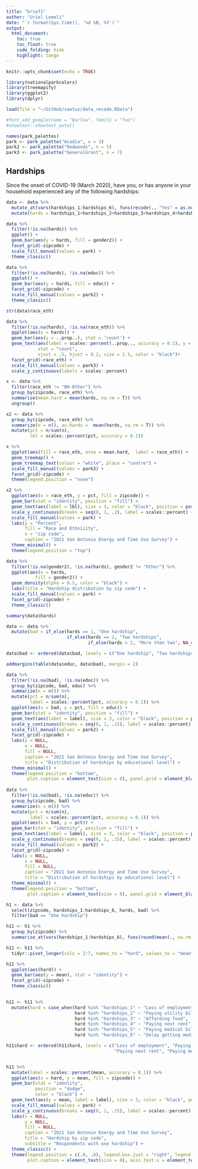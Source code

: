 ```yaml
---
title: "brief1"
author: "Uriel Lomelí"
date: "`r format(Sys.time(), '%d %B, %Y')`"
output: 
  html_document:
    toc: true
    toc_float: true
    code_folding: hide
    highlight: tango
---
```


```r
knitr::opts_chunk$set(echo = TRUE)
```

```r
library(nationalparkcolors)
library(treemapify)
library(ggplot2)
library(dplyr)
```

```r
load(file = "~/GitHub/saetus/data_recode.RData")
```

```r
#font_add_google(name = "Barlow", family = "foo")
#showtext::showtext_auto()

names(park_palettes)
park <- park_palette("Acadia", n = 3)
park2 <- park_palette("Redwoods", n = 5)
park3 <- park_palette("GeneralGrant", n = 7)
```

## Hardships

Since the onset of COVID-19 (March 2020), have you, or has anyone in your household experienced any of the following hardships: 

```r
data <- data %>% 
  mutate_at(vars(hardships_1:hardships_6), funs(recode(., "Yes" = as.numeric(1), "No" = as.numeric(0)))) %>% 
  mutate(hards = hardships_1+hardships_2+hardships_3+hardships_4+hardships_5+hardships_6)

data %>% 
  filter(!is.na(hards)) %>% 
  ggplot() + 
  geom_bar(aes(y = hards, fill = gender2)) + 
  facet_grid(~zipcode) +
  scale_fill_manual(values = park) +
  theme_classic() 

data %>% 
  filter(!is.na(hards), !is.na(educ)) %>% 
  ggplot() + 
  geom_bar(aes(y = hards, fill = educ)) + 
  facet_grid(~zipcode) +
  scale_fill_manual(values = park2) +
  theme_classic() 

str(data$race_eth)

data %>% 
  filter(!is.na(hards), !is.na(race_eth)) %>% 
  ggplot(aes(x = hards)) + 
  geom_bar(aes(y = ..prop..), stat = 'count') + 
  geom_text(aes(label = scales::percent(..prop.., accuracy = 0.1), y = ..prop..), 
            stat = "count", 
            vjust = .5, hjust = 0.2, size = 2.5, color = "black")+
  facet_grid(~race_eth) +
  scale_fill_manual(values = park3) +
  scale_y_continuous(labels = scales::percent)
```

```r
x <- data %>%
  filter(race_eth != "NH-Other") %>% 
  group_by(zipcode, race_eth) %>% 
  summarise(mean.hard = mean(hards, na.rm = T)) %>% 
  ungroup()

x2 <- data %>%
  group_by(zipcode, race_eth) %>%
  summarize(n = n(), av.hards =  mean(hards, na.rm = T)) %>% 
  mutate(pct = n/sum(n),
         lbl = scales::percent(pct, accuracy = 0.1))
```

```r
x %>%
  ggplot(aes(fill = race_eth, area = mean.hard,  label = race_eth)) +
  geom_treemap() + 
  geom_treemap_text(colour = "white", place = "centre") +
  scale_fill_manual(values = park3) +
  facet_grid(~zipcode) +
  theme(legend.position = "none")
```

```r
x2 %>% 
  ggplot(aes(x = race_eth, y = pct, fill = zipcode)) + 
  geom_bar(stat = "identity", position = "fill") +
  geom_text(aes(label = lbl), size = 3, color = "black", position = position_fill(vjust = .5)) +
  scale_y_continuous(breaks = seq(0, 1, .2), label = scales::percent) +
  scale_fill_manual(values = park) +
  labs(y = "Percent", 
       fill = "Race and Ethnicity",
       x = "zip code",
       caption = "2021 San Antonio Energy and Time Use Survey") +
  theme_minimal() +
  theme(legend.position = "top")
```

```r
data %>% 
  filter(!is.na(gender2), !is.na(hards), gender2 != "Other") %>% 
  ggplot(aes(x = hards, 
           fill = gender2)) +
  geom_density(alpha = 0.5, color = "black") +
  labs(title = "Hardship distribution by zip code") +
  scale_fill_manual(values = park) +
  facet_grid(~zipcode) + 
  theme_classic()
```

```r

summary(data$hards)

data <- data %>% 
  mutate(bad = if_else(hards == 1, "One hardship", 
                       if_else(hards == 2, "Two hardships",
                               if_else(hards > 2, "More than two", NA_character_))))

data$bad <- ordered(data$bad, levels = c("One hardship", "Two hardships", "More than two"))

addmargins(table(data$educ, data$bad), margin = 2)
```

```r
data %>% 
  filter(!is.na(bad), !is.na(educ)) %>% 
  group_by(zipcode, bad, educ) %>% 
  summarize(n = n()) %>% 
  mutate(pct = n/sum(n), 
         label = scales::percent(pct, accuracy = 0.1)) %>% 
  ggplot(aes(x = bad, y = pct, fill = educ)) +
  geom_bar(stat = "identity", position = "fill") +
  geom_text(aes(label = label), size = 3, color = "black", position = position_fill(vjust = 0.5)) +
  scale_y_continuous(breaks = seq(0, 1, .15), label = scales::percent) +
  scale_fill_manual(values = park2) +
  facet_grid(~zipcode) +
  labs(y = NULL, 
       x = NULL,
       fill = NULL,
       caption = "2021 San Antonio Energy and Time Use Survey",
       title = "Distribution of hardships by educational level") +
  theme_minimal() +
  theme(legend.position = "bottom", 
        plot.caption = element_text(size = 8), panel.grid = element_blank())
        
data %>% 
  filter(!is.na(bad), !is.na(educ)) %>% 
  group_by(zipcode, bad) %>% 
  summarize(n = n()) %>% 
  mutate(pct = n/sum(n), 
         label = scales::percent(pct, accuracy = 0.1)) %>% 
  ggplot(aes(x = bad, y = pct)) +
  geom_bar(stat = "identity", position = "fill") +
  geom_text(aes(label = label), size = 3, color = "black", position = position_fill(vjust = 0.5)) +
  scale_y_continuous(breaks = seq(0, 1, .15), label = scales::percent) +
  scale_fill_manual(values = park2) +
  facet_grid(~zipcode) +
  labs(y = NULL, 
       x = NULL,
       fill = NULL,
       caption = "2021 San Antonio Energy and Time Use Survey",
       title = "Distribution of hardships by educational level") +
  theme_minimal() +
  theme(legend.position = "bottom", 
        plot.caption = element_text(size = 8), panel.grid = element_blank())
```

```r
h1 <- data %>% 
  select(zipcode, hardships_1:hardships_6, hards, bad) %>% 
  filter(bad == "One hardship") 

h11 <- h1 %>% 
  group_by(zipcode) %>% 
  summarise_at(vars(hardships_1:hardships_6), funs(round(mean(., na.rm = T), 3)))

h11 <- h11 %>%  
  tidyr::pivot_longer(cols = 2:7, names_to = "hard", values_to = "mean")

h11 %>% 
  ggplot(aes(hard)) +
  geom_bar(aes(y = mean), stat = "identity") +
  facet_grid(~zipcode) +
  theme_classic()
  
```


```r
h11 <- h11 %>% 
  mutate(hard = case_when(hard %in% "hardships_1" ~ "Loss of employment",
                          hard %in% "hardships_2" ~ "Paying utility bills",
                          hard %in% "hardships_3" ~ "Affording food",
                          hard %in% "hardships_4" ~ "Paying next rent",
                          hard %in% "hardships_5" ~ "Paying medical bill",
                          hard %in% "hardships_6" ~ "Delay getting medical"))

h11$hard <- ordered(h11$hard, levels = c("Loss of employment", "Paying utility bills", "Affording food", 
                                         "Paying next rent", "Paying medical bill", "Delay getting medical"))


h11 %>% 
  mutate(label = scales::percent(mean, accuracy = 0.1)) %>% 
  ggplot(aes(x = hard, y = mean, fill = zipcode)) +
  geom_bar(stat = "identity", 
           position = "dodge", 
           color = "black") +
  geom_text(aes(y = mean, label = label), size = 3, color = "black", position = position_dodge(width = .9), vjust = -.5) +
  scale_fill_manual(values = park) +
  scale_y_continuous(breaks = seq(0, 1, .15), label = scales::percent) +
  labs(x = NULL, 
       y = NULL, 
       fill = NULL, 
       caption = "2021 San Antonio Energy and Time Use Survey", 
       title = "Hardship by zip code",
       subtitle = "Respondents with one hardship") +
  theme_classic() +
  theme(legend.position = c(.8, .8), legend.box.just = "right", legend.background = element_rect("gray95"), 
        plot.caption = element_text(size = 8), axis.text.x = element_text(size = 8), panel.background = element_rect("gray95"))

```

































